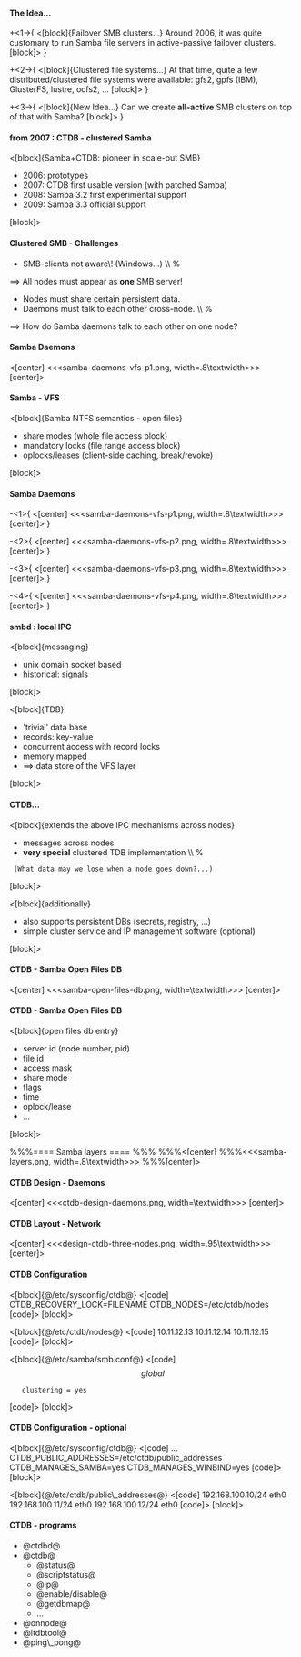==== The Idea... ====

+<1->{
<[block]{Failover SMB clusters...}
Around 2006, it was quite customary to run Samba file servers in active-passive
failover clusters.
[block]>
}

+<2->{
<[block]{Clustered file systems...}
At that time, quite a few distributed/clustered file systems
were available: gfs2, gpfs (IBM), GlusterFS, lustre, ocfs2, ...
[block]>
}

+<3->{
<[block]{New Idea...}
Can we create '''all-active''' SMB clusters on top of that with Samba?
[block]>
}


==== from 2007 : CTDB - clustered Samba ====


<[block]{Samba+CTDB: pioneer in scale-out SMB}
* 2006: prototypes
* 2007: CTDB first usable version (with patched Samba)
* 2008: Samba 3.2 first experimental support
* 2009: Samba 3.3 official support
[block]>


==== Clustered SMB - Challenges ====

* SMB-clients not aware\! (Windows...) \\ %
==> All nodes must appear as '''one''' SMB server!
* Nodes must share certain persistent data.
* Daemons must talk to each other cross-node. \\ %
==> How do Samba daemons talk to each other on one node?


==== Samba Daemons ====

<[center]
<<<samba-daemons-vfs-p1.png, width=.8\textwidth>>>
[center]>

==== Samba - VFS ====

<[block]{Samba NTFS semantics - open files}
* share modes (whole file access block)
* mandatory locks (file range access block)
* oplocks/leases (client-side caching, break/revoke)
[block]>


==== Samba Daemons ====

-<1>{
<[center]
<<<samba-daemons-vfs-p1.png, width=.8\textwidth>>>
[center]>
}

-<2>{
<[center]
<<<samba-daemons-vfs-p2.png, width=.8\textwidth>>>
[center]>
}

-<3>{
<[center]
<<<samba-daemons-vfs-p3.png, width=.8\textwidth>>>
[center]>
}

-<4>{
<[center]
<<<samba-daemons-vfs-p4.png, width=.8\textwidth>>>
[center]>
}


==== smbd : local IPC ====

<[block]{messaging}
* unix domain socket based
* historical: signals
[block]>

<[block]{TDB}
* 'trivial' data base
* records: key-value
* concurrent access with record locks
* memory mapped
* ==> data store of the VFS layer
[block]>

==== CTDB... ====

<[block]{extends the above IPC mechanisms across nodes}
* messages across nodes
* '''very special''' clustered TDB implementation \\ %
  (What data may we lose when a node goes down?...)
[block]>

<[block]{additionally}
* also supports persistent DBs (secrets, registry, ...)
* simple cluster service and IP management software (optional)
[block]>


==== CTDB - Samba Open Files DB ====


<[center]
<<<samba-open-files-db.png, width=\textwidth>>>
[center]>

==== CTDB - Samba Open Files DB ====

<[block]{open files db entry}
* server id (node number, pid)
* file id
* access mask
* share mode
* flags
* time
* oplock/lease
* ...
[block]>


%%%==== Samba layers ====
%%%
%%%<[center]
%%%<<<samba-layers.png, width=.8\textwidth>>>
%%%[center]>


==== CTDB Design - Daemons ====

<[center]
<<<ctdb-design-daemons.png, width=\textwidth>>>
[center]>


==== CTDB Layout - Network ====

<[center]
<<<design-ctdb-three-nodes.png, width=.95\textwidth>>>
[center]>


==== CTDB Configuration ====

<[block]{@/etc/sysconfig/ctdb@}
<[code]
CTDB_RECOVERY_LOCK=FILENAME
CTDB_NODES=/etc/ctdb/nodes
[code]>
[block]>

<[block]{@/etc/ctdb/nodes@}
<[code]
10.11.12.13
10.11.12.14
10.11.12.15
[code]>
[block]>

<[block]{@/etc/samba/smb.conf@}
<[code]
\[global\]
    clustering = yes
[code]>
[block]>

==== CTDB Configuration - optional ====

<[block]{@/etc/sysconfig/ctdb@}
<[code]
...
CTDB_PUBLIC_ADDRESSES=/etc/ctdb/public_addresses
CTDB_MANAGES_SAMBA=yes
CTDB_MANAGES_WINBIND=yes
[code]>
[block]>

<[block]{@/etc/ctdb/public\_addresses@}
<[code]
192.168.100.10/24 eth0
192.168.100.11/24 eth0
192.168.100.12/24 eth0
[code]>
[block]>

==== CTDB - programs ====

* @ctdbd@
* @ctdb@
** @status@
** @scriptstatus@
** @ip@
** @enable/disable@
** @getdbmap@
** ...
* @onnode@
* @ltdbtool@
* @ping\_pong@

